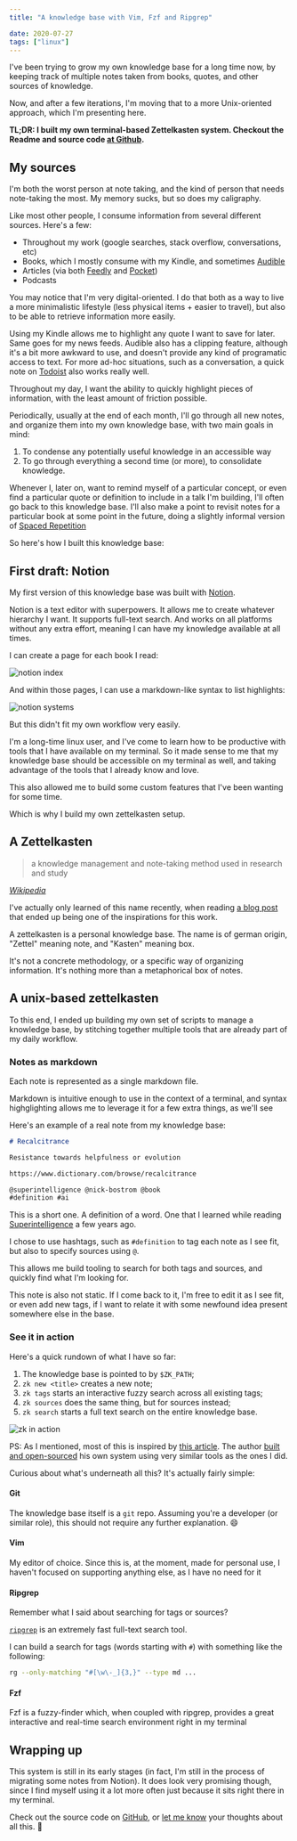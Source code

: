 ```yaml
---
title: "A knowledge base with Vim, Fzf and Ripgrep"

date: 2020-07-27
tags: ["linux"]
---
```


[learning-machine]: https://superorganizers.substack.com/p/how-to-build-a-learning-machine
[sirupsen-zk]: https://github.com/sirupsen/zk
[zk]: https://github.com/naps62/zk
[audible]: https://www.audible.com
[feedly]: https://feedly.com
[pocket]: https://app.getpocket.com
[todoist]: https://todoist.com
[spaced-repetition]: https://en.wikipedia.org/wiki/Spaced_repetition
[notion]: https://notion.so
[zk-wiki]: https://en.wikipedia.org/wiki/Zettelkasten
[superintelligence]: https://www.goodreads.com/book/show/20527133-superintelligence
[ripgrep]: https://github.com/BurntSushi/ripgrep
[twitter]: https://twitter.com/naps62

I've been trying to grow my own knowledge base for a long time now, by keeping
track of multiple notes taken from books, quotes, and other sources of
knowledge.

Now, and after a few iterations, I'm moving that to a more Unix-oriented
approach, which I'm presenting here.

**TL;DR: I built my own terminal-based Zettelkasten system. Checkout the
Readme and source code [at Github][zk].**

## My sources

I'm both the worst person at note taking, and the kind of person that needs
note-taking the most. My memory sucks, but so does my caligraphy.

Like most other people, I consume information from several different sources. Here's a few:

- Throughout my work (google searches, stack overflow, conversations, etc)
- Books, which I mostly consume with my Kindle, and sometimes [Audible][audible]
- Articles (via both [Feedly][feedly] and [Pocket][pocket])
- Podcasts

You may notice that I'm very digital-oriented. I do that both as a way to live 
a more minimalistic lifestyle (less physical items + easier to travel), but also
to be able to retrieve information more easily.

Using my Kindle allows me to highlight any quote I want to save for later. Same
goes for my news feeds. Audible also has a clipping feature, although it's
a bit more awkward to use, and doesn't provide any kind of programatic access to
text. For more ad-hoc situations, such as a conversation, a quick note on
[Todoist][todoist] also works really well.

Throughout my day, I want the ability to quickly highlight pieces of
information, with the least amount of friction possible.

Periodically, usually at the end of each month, I'll go through all new notes,
and organize them into my own knowledge base, with two main goals in mind:

1. To condense any potentially useful knowledge in an accessible way
2. To go through everything a second time (or more), to consolidate knowledge.

Whenever I, later on, want to remind myself of a particular concept, or even
find a particular quote or definition to include in a talk I'm building, I'll
often go back to this knowledge base. I'll also make a point to revisit notes
for a particular book at some point in the future, doing a slightly informal
  version of [Spaced
  Repetition][spaced-repetition]

So here's how I built this knowledge base:

## First draft: Notion

My first version of this knowledge base was built with
[Notion][notion].

Notion is a text editor with superpowers. It allows me to create whatever
hierarchy I want. It supports full-text search. And works on all platforms
without any extra effort, meaning I can have my knowledge available at all
times.

I can create a page for each book I read:

![notion index](/static/images/posts/knowledge-base/notion-index.png)

And within those pages, I can use a markdown-like syntax to list highlights:

![notion systems](/static/images/posts/knowledge-base/notion-thinking-systems.png)

But this didn't fit my own workflow very easily.

I'm a long-time linux user, and I've come to learn how to be productive with
tools that I have available on my terminal. So it made sense to me that my
knowledge base should be accessible on my terminal as well, and taking advantage
of the tools that I already know and love.

This also allowed me to build some custom features that I've been wanting for
some time.

Which is why I build my own zettelkasten setup.

## A Zettelkasten

> a knowledge management and note-taking method used in research and study

*[Wikipedia][zk-wiki]*

I've actually only learned of this name recently, when reading [a blog
post][learning-machine] that ended up being one of the inspirations for this
work.

A zettelkasten is a personal knowledge base. The name is of german origin,
"Zettel" meaning note, and "Kasten" meaning box.

It's not a concrete methodology, or a specific way of organizing information.
It's nothing more than a metaphorical box of notes.

## A unix-based zettelkasten

To this end, I ended up building my own set of scripts to manage a knowledge
base, by stitching together multiple tools that are already part of my daily
workflow.

### Notes as markdown

Each note is represented as a single markdown file.

Markdown is intuitive enough to use in the context of a terminal, and syntax
highglighting allows me to leverage it for a few extra things, as we'll see

Here's an example of a real note from my knowledge base:

```markdown
# Recalcitrance

Resistance towards helpfulness or evolution

https://www.dictionary.com/browse/recalcitrance

@superintelligence @nick-bostrom @book
#definition #ai
```

This is a short one. A definition of a word. One that I learned while reading
[Superintelligence][superintelligence]
a few years ago.

I chose to use hashtags, such as `#definition` to tag each note as I see fit,
but also to specify sources using `@`.

This allows me build tooling to search for both tags and sources, and quickly
find what I'm looking for.

This note is also not static. If I come back to it, I'm free to edit it as I see
fit, or even add new tags, if I want to relate it with some newfound idea
present somewhere else in the base.

### See it in action

Here's a quick rundown of what I have so far:

1. The knowledge base is pointed to by `$ZK_PATH`;
2. `zk new <title>` creates a new note;
3. `zk tags` starts an interactive fuzzy search across all existing tags;
4. `zk sources` does the same thing, but for sources instead;
5. `zk search` starts a full text search on the entire knowledge base.

![zk in action](/static/images/posts/knowledge-base/zk-in-action.gif)

PS: As I mentioned, most of this is inspired by [this
article][learning-machine]. The author [built and open-sourced][sirupsen-zk] his
own system using very similar tools as the ones I did.

Curious about what's underneath all this? It's actually fairly simple:

#### Git

The knowledge base itself is a `git` repo. Assuming you're a developer (or
similar role), this should not require any further explanation. 😄

#### Vim

My editor of choice. Since this is, at the moment, made for personal use,
I haven't focused on supporting anything else, as I have no need for it

#### Ripgrep

Remember what I said about searching for tags or sources?

[`ripgrep`][ripgrep] is an extremely fast full-text search tool.

I can build a search for tags (words starting with `#`) with something like the
following:

```sh
rg --only-matching "#[\w\-_]{3,}" --type md ...
```

#### Fzf

Fzf is a fuzzy-finder which, when coupled with ripgrep, provides a great
interactive and real-time search environment right in my terminal

## Wrapping up

This system is still in its early stages (in fact, I'm still in the process of
migrating some notes from Notion).
It does look very promising though, since I find myself using it a lot more
often just because it sits right there in my terminal.

Check out the source code on [GitHub][zk], or [let me know][twitter] your
thoughts about all this. 👋
